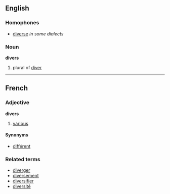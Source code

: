 ==English==

===Homophones===
*[[diverse]] ''in some dialects''

===Noun===
'''divers'''

# plural of [[diver]]

----

==French==
===Adjective===
'''divers'''

# [[various]]

====Synonyms====
*[[différent]]

===Related terms===
*[[diverger]]
*[[diversement]]
*[[diversifier]]
*[[diversité]]